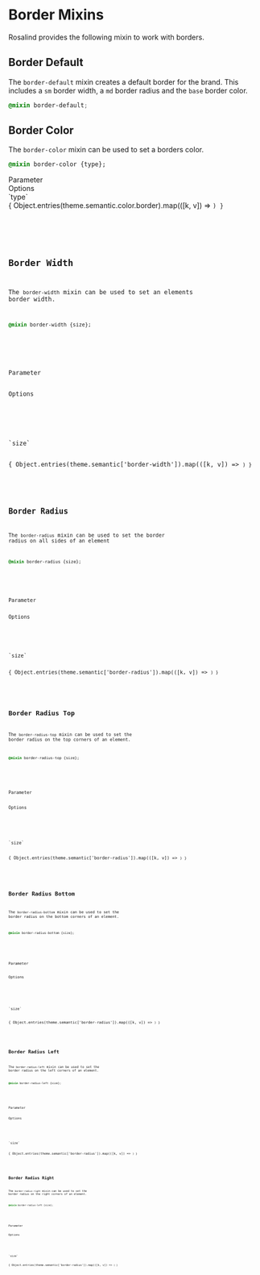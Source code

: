 
<Meta title="Docs/Developers/Mixins/Border"/>

# Border Mixins

Rosalind provides the following mixin to work with borders.

## Border Default

The `border-default` mixin creates a default border for the brand. This includes a `sm` border width, a `md` border radius and the `base` border color.

```css
@mixin border-default;
```

## Border Color

The `border-color` mixin can be used to set a borders color.

```css
@mixin border-color {type};
```

<div className="table margin-top">
    <div>
        <div>Parameter</div>
        <div>Options</div>
    </div>
    <div>
        <div>`type`</div>
        <div>{ Object.entries(theme.semantic.color.border).map(([k, v]) => <Code k={k} value={v} isColor={true} url="/?path=/docs/docs-developers-tokens-border--docs#border-color-tokens"/>) }</div>
    </div>
</div>

## Border Width

The `border-width` mixin can be used to set an elements border width.

```css
@mixin border-width {size};
```

<div className="table margin-top">
    <div>
        <div>Parameter</div>
        <div>Options</div>
    </div>
    <div>
        <div>`size`</div>
        <div>{ Object.entries(theme.semantic['border-width']).map(([k, v]) => <Code k={k} value={v} url="/?path=/docs/docs-developers-tokens-border--docs#border-width-tokens"/>) }</div>
    </div>
</div>

## Border Radius

The `border-radius` mixin can be used to set the border radius on all sides of an element

```css
@mixin border-radius {size};
```
<div className="table margin-top">
    <div>
        <div>Parameter</div>
        <div>Options</div>
    </div>
    <div>
        <div>`size`</div>
        <div>{ Object.entries(theme.semantic['border-radius']).map(([k, v]) => <Code k={k} value={v} url="/?path=/docs/docs-developers-tokens-border--docs#border-radius-tokens"/>) }</div>
    </div>
</div>

## Border Radius Top

The `border-radius-top` mixin can be used to set the border radius on the top corners of an element.

```css
@mixin border-radius-top {size};
```

<div className="table margin-top">
    <div>
        <div>Parameter</div>
        <div>Options</div>
    </div>
    <div>
        <div>`size`</div>
        <div>{ Object.entries(theme.semantic['border-radius']).map(([k, v]) => <Code k={k} value={v} url="/?path=/docs/docs-developers-tokens-border--docs#border-radius-tokens"/>) }</div>
    </div>
</div>

## Border Radius Bottom

The `border-radius-bottom` mixin can be used to set the border radius on the bottom corners of an element.

```css
@mixin border-radius-bottom {size};
```

<div className="table margin-top">
    <div>
        <div>Parameter</div>
        <div>Options</div>
    </div>
    <div>
        <div>`size`</div>
        <div>{ Object.entries(theme.semantic['border-radius']).map(([k, v]) => <Code k={k} value={v} url="/?path=/docs/docs-developers-tokens-border--docs#border-radius-tokens"/>) }</div>
    </div>
</div>


## Border Radius Left

The `border-radius-left` mixin can be used to set the border radius on the left corners of an element.

```css
@mixin border-radius-left {size};
```

<div className="table margin-top">
    <div>
        <div>Parameter</div>
        <div>Options</div>
    </div>
    <div>
        <div>`size`</div>
        <div>{ Object.entries(theme.semantic['border-radius']).map(([k, v]) => <Code k={k} value={v} url="/?path=/docs/docs-developers-tokens-border--docs#border-radius-tokens"/>) }</div>
    </div>
</div>


## Border Radius Right

The `border-radius-right` mixin can be used to set the border radius on the right corners of an element.

```css
@mixin border-radius-left {size};
```

<div className="table margin-top">
    <div>
        <div>Parameter</div>
        <div>Options</div>
    </div>
    <div>
        <div>`size`</div>
        <div>{ Object.entries(theme.semantic['border-radius']).map(([k, v]) => <Code k={k} value={v} url="/?path=/docs/docs-developers-tokens-border--docs#border-radius-tokens"/>) }</div>
    </div>
</div>